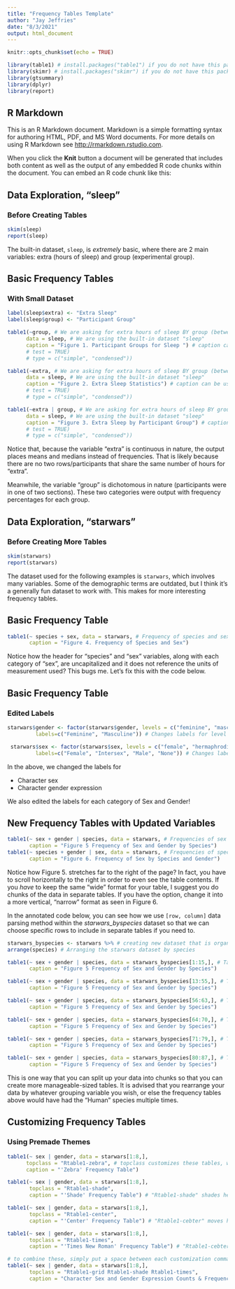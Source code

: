 ```yaml
---
title: "Frequency Tables Template"
author: "Jay Jeffries"
date: "8/3/2021"
output: html_document
---
```


```r
knitr::opts_chunk$set(echo = TRUE)

library(table1) # install.packages("table1") if you do not have this package already
library(skimr) # install.packages("skimr") if you do not have this package already
library(gtsummary)
library(dplyr)
library(report)
```

## R Markdown

This is an R Markdown document. Markdown is a simple formatting syntax for authoring HTML, PDF, and MS Word documents. For more details on using R Markdown see <http://rmarkdown.rstudio.com>.

When you click the **Knit** button a document will be generated that includes both content as well as the output of any embedded R code chunks within the document. You can embed an R code chunk like this:

## Data Exploration, "sleep"
### Before Creating Tables
```r
skim(sleep)
report(sleep)
```

The built-in dataset, `sleep`, is *extremely* basic, where there are 2 main variables: extra (hours of sleep) and group (experimental group).

## Basic Frequency Tables
### With Small Dataset
```r
label(sleep$extra) <- "Extra Sleep"
label(sleep$group) <- "Participant Group"

table1(~group, # We are asking for extra hours of sleep BY group (between group 1 and group2)
      data = sleep, # We are using the built-in dataset "sleep"
      caption = "Figure 1. Participant Groups for Sleep ") # caption can be used as a table title
      # test = TRUE)
      # type = c("simple", "condensed"))

table1(~extra, # We are asking for extra hours of sleep BY group (between group 1 and group2)
      data = sleep, # We are using the built-in dataset "sleep"
      caption = "Figure 2. Extra Sleep Statistics") # caption can be used as a table title
      # test = TRUE)
      # type = c("simple", "condensed"))

table1(~extra | group, # We are asking for extra hours of sleep BY group (between group 1 and group2)
      data = sleep, # We are using the built-in dataset "sleep"
      caption = "Figure 3. Extra Sleep by Participant Group") # caption can be used as a table title
      # test = TRUE)
      # type = c("simple", "condensed"))
```

Notice that, because the variable "extra" is continuous in nature, the output places means and medians instead of frequencies. That is likely because there are no two rows/participants that share the same number of hours for "extra". 

Meanwhile, the variable "group" is dichotomous in nature (participants were in one of two sections). These two categories were output with frequency percentages for each group.

## Data Exploration, "starwars"
### Before Creating More Tables
```r
skim(starwars)
report(starwars)
```

The dataset used for the following examples is `starwars`, which involves many variables. Some of the demographic terms are outdated, but I think it's a generally fun dataset to work with. This makes for more interesting frequency tables. 

## Basic Frequency Table
```r
table1(~ species + sex, data = starwars, # Frequency of species and sex
       caption = "Figure 4. Frequency of Species and Sex")
```

Notice how the header for "species" and "sex" variables, along with each category of "sex", are uncapitalized and it does not reference the units of measurement used? This bugs me. Let's fix this with the code below. 

## Basic Frequency Table
### Edited Labels
```r
starwars$gender <- factor(starwars$gender, levels = c("feminine", "masculine"),
         labels=c("Feminine", "Masculine")) # Changes labels for level of gender 

 starwars$sex <- factor(starwars$sex, levels = c("female", "hermaphroditic", "male", "none"),
         labels=c("Female", "Intersex", "Male", "None")) # Changes labels for level of gender 
```

In the above, we changed the labels for

* Character sex
* Character gender expression

We also edited the labels for each category of Sex and Gender!

## New Frequency Tables with Updated Variables
```r
table1(~ sex + gender | species, data = starwars, # Frequencies of sex and gender BY species
       caption = "Figure 5 Frequency of Sex and Gender by Species") 
table1(~ species + gender | sex, data = starwars, # Frequencies of species and gender BY sex
       caption = "Figure 6. Frequency of Sex by Species and Gender") 
```

Notice how Figure 5. stretches far to the right of the page? In fact, you have to scroll horizontally to the right in order to even see the table contents. If you *have* to keep the same "wide" format for your table, I suggest you do chunks of the data in separate tables. If you have the option, change it into a more vertical, "narrow" format as seen in Figure 6.

In the annotated code below, you can see how we use `[row, column]` data parsing method within the *starwars_byspecies* dataset so that we can choose specific rows to include in separate tables if you need to.

```r
starwars_byspecies <- starwars %>% # creating new dataset that is organized by a variable
arrange(species) # Arranging the starwars dataset by species

table1(~ sex + gender | species, data = starwars_byspecies[1:15,], # Table only involves content within rows 1 through 15
       caption = "Figure 5 Frequency of Sex and Gender by Species") 

table1(~ sex + gender | species, data = starwars_byspecies[13:55,], # Table only involves content within rows 13 through 55
       caption = "Figure 5 Frequency of Sex and Gender by Species") 

table1(~ sex + gender | species, data = starwars_byspecies[56:63,], # Table only involves content within rows 56 through 63
       caption = "Figure 5 Frequency of Sex and Gender by Species") 

table1(~ sex + gender | species, data = starwars_byspecies[64:70,], # Table only involves content within rows 64 through 70
       caption = "Figure 5 Frequency of Sex and Gender by Species") 

table1(~ sex + gender | species, data = starwars_byspecies[71:79,], # Table only involves content within rows 71 through 79
       caption = "Figure 5 Frequency of Sex and Gender by Species") 

table1(~ sex + gender | species, data = starwars_byspecies[80:87,], # Table only involves content within rows 80 through 87
       caption = "Figure 5 Frequency of Sex and Gender by Species") 
```

This is one way that you can split up your data into chunks so that you can create more manageable-sized tables. It is advised that you rearrange your data by whatever grouping variable you wish, or else the frequency tables above would have had the "Human" species multiple times.

## Customizing Frequency Tables
### Using Premade Themes
```r
table1(~ sex | gender, data = starwars[1:8,], 
      topclass = "Rtable1-zebra", # topclass customizes these tables, where Rtable1-zebra" stripes every other row
      caption = "'Zebra' Frequency Table") 

table1(~ sex | gender, data = starwars[1:8,], 
       topclass = "Rtable1-shade",
       caption = "'Shade' Frequency Table") # "Rtable1-shade" shades header rows

table1(~ sex | gender, data = starwars[1:8,], 
       topclass = "Rtable1-center",
       caption = "'Center' Frequency Table") # "Rtable1-cebter" moves headings to the center

table1(~ sex | gender, data = starwars[1:8,], 
       topclass = "Rtable1-times",
       caption = "'Times New Roman' Frequency Table") # "Rtable1-cebter" uses times new roman as font

# to combine these, simply put a space between each customization command after, like this:
table1(~ sex | gender, data = starwars[1:8,],
       topclass = "Rtable1-grid Rtable1-shade Rtable1-times", 
       caption = "Character Sex and Gender Expression Counts & Frequencies")
```